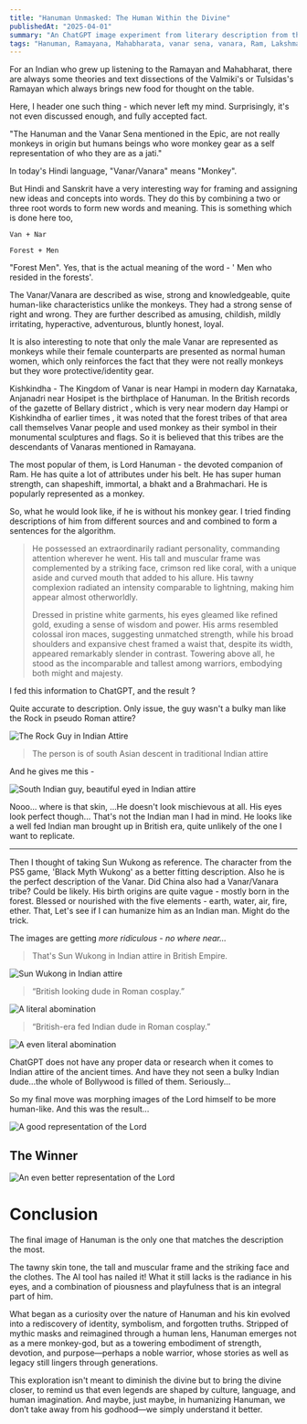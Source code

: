 ```yaml
---
title: "Hanuman Unmasked: The Human Within the Divine"
publishedAt: "2025-04-01"
summary: "An ChatGPT image experiment from literary description from the Ramayana."
tags: "Hanuman, Ramayana, Mahabharata, vanar sena, vanara, Ram, Lakshman, Sita, Kishkhinda, "
---
```


For an Indian who grew up listening to the Ramayan and Mahabharat, there are always some theories and text dissections of the Valmiki's or Tulsidas's Ramayan which always brings new food for thought on the table.

Here, I header one such thing - which never left my mind. Surprisingly, it's not even discussed enough, and fully accepted fact.

"The Hanuman and the Vanar Sena mentioned in the Epic, are not really monkeys in origin but humans beings who wore monkey gear as a self representation of who they are as a jati."

In today's Hindi language, "Vanar/Vanara" means  "Monkey".

But Hindi and Sanskrit have a very interesting way for framing and assigning new ideas and concepts into words. They do this by combining a two or three root words to form new words and meaning. This is something which is done here too,

```
Van + Nar

Forest + Men
```

"Forest Men". Yes, that is the actual meaning of the word - ' Men who resided in the forests'.

The Vanar/Vanara are described as wise, strong and knowledgeable, quite human-like characteristics unlike the monkeys. They had a strong sense of right and wrong. They are further described as amusing, childish, mildly irritating, hyperactive, adventurous, bluntly honest, loyal.

It is also interesting to note that only the male Vanar are represented as monkeys while their female counterparts are presented as normal human women, which only reinforces the fact that they were not really monkeys but they wore protective/identity gear.

Kishkindha - The Kingdom of Vanar is near Hampi in modern day Karnataka, Anjanadri near Hosipet is the birthplace of Hanuman. In the British records of the gazette of Bellary district , which is very near modern day Hampi or Kishkindha of earlier times , it was noted that the forest tribes of that area call themselves Vanar people and used monkey as their symbol in their monumental sculptures and flags. So it is believed that this tribes are the descendants of Vanaras mentioned in Ramayana.

The most popular of them, is Lord Hanuman - the devoted companion of Ram. He has quite a lot of attributes under his belt. He has super human strength, can shapeshift, immortal, a bhakt and a Brahmachari. He is popularly represented as a monkey. 

So, what he would look like, if he is without his monkey gear. I tried finding descriptions of him from different sources and and combined to form a sentences for the algorithm.

> He possessed an extraordinarily radiant personality, commanding attention wherever he went. His tall and muscular frame was complemented by a striking face, crimson red like coral, with a unique aside and curved mouth that added to his allure. His tawny complexion radiated an intensity comparable to lightning, making him appear almost otherworldly.
> 
> Dressed in pristine white garments, his eyes gleamed like refined gold, exuding a sense of wisdom and power. His arms resembled colossal iron maces, suggesting unmatched strength, while his broad shoulders and expansive chest framed a waist that, despite its width, appeared remarkably slender in contrast. Towering above all, he stood as the incomparable and tallest among warriors, embodying both might and majesty.

I fed this information to ChatGPT, and the result ?

Quite accurate to description. Only issue, the guy wasn't a bulky man like the Rock in pseudo Roman attire?

<Image
  src="/photos/hanu-rock.png"
  alt="The Rock Guy in Indian Attire"
  width={640}
  height={500}
/>

> The person is of south Asian descent in traditional Indian attire

And he gives me this - 

<Image
  src="/photos/hanu-brit-indi.png"
  alt="South Indian guy, beautiful eyed in Indian attire"
  width={640}
  height={500}
/>

Nooo... where is that skin, ...He doesn't look mischievous at all. His eyes look perfect though...
That's not the Indian man I had in mind. He looks like a well fed Indian man brought up in British era, quite unlikely of the one I want to replicate.

---

Then I thought of taking Sun Wukong as reference. The character from the PS5 game, 'Black Myth Wukong' as a better fitting description. 
Also he is the perfect description of the Vanar.
Did China also had a Vanar/Vanara tribe? Could be likely. His birth origins are quite vague - mostly born in the forest. Blessed or nourished with the five elements - earth, water, air, fire, ether. That,
Let's see if I can humanize him as an Indian man. Might do the trick.

The images are getting _more ridiculous - no where near..._

> That's Sun Wukong in Indian attire in British Empire.

<Image
  src="/photos/hanu-wukong.png"
  alt="Sun Wukong in Indian attire"
  width={640}
  height={500}
/>

>“British looking dude in Roman cosplay.”

<Image
  src="/photos/hanu-abomination.png"
  alt="A literal abomination"
  width={640}
  height={500}
/>

> “British-era fed Indian dude in Roman cosplay.”

<Image
  src="/photos/hanu-abomination2.png"
  alt="A even literal abomination"
  width={640}
  height={500}
/>

ChatGPT does not have any proper data or research when it comes to Indian attire of the ancient times. And have they not seen a bulky Indian dude...the whole of Bollywood is filled of them. Seriously...

So my final move was morphing images of the Lord himself to be more human-like. And this was the result...

<Image
  src="/photos/hanu-morph1.png"
  alt="A good representation of the Lord"
  width={640}
  height={500}
/>

## The Winner 

<Image
  src="/photos/hanu-morph2.png"
  alt="An even better representation of the Lord"
  width={640}
  height={500}
/>

# Conclusion

The final image of Hanuman is the only one that matches the description the most. 

The tawny skin tone, the tall and muscular frame and the striking face and the clothes. The AI tool has nailed it! 
What it still lacks is the radiance in his eyes, and a combination of piousness and playfulness that is an integral part of him. 

What began as a curiosity over the nature of Hanuman and his kin evolved into a rediscovery of identity, symbolism, and forgotten truths. Stripped of mythic masks and reimagined through a human lens, Hanuman emerges not as a mere monkey-god, but as a towering embodiment of strength, devotion, and purpose—perhaps a noble warrior, whose stories as well as legacy still lingers through generations.

This exploration isn't meant to diminish the divine but to bring the divine closer, to remind us that even legends are shaped by culture, language, and human imagination. And maybe, just maybe, in humanizing Hanuman, we don’t take away from his godhood—we simply understand it better.
